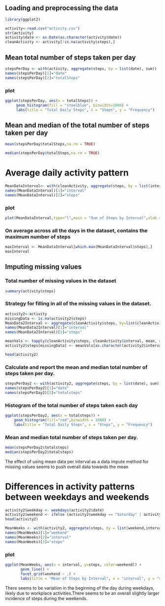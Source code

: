 ## Loading and preprocessing the data
```r
library(ggplot2)

activity<-read.csv("activity.csv")
str(activity)
activity$date <- as.Date(as.character(activity$date))
cleanActivity <- activity[!is.na(activity$steps),]
```
## Mean total number of steps taken per day
```r

stepsPerDay <- with(activity, aggregate(steps, by = list(date), sum))
names(stepsPerDay)[1]="date"
names(stepsPerDay)[2]="totalSteps"

```

### plot
```r
ggplot(stepsPerDay, aes(x = totalSteps)) +
     geom_histogram(fill = "steelblue", binwidth=1000) +
     labs(title = "Total Daily Steps", x = "Steps", y = "Frequency")
```

## Mean and median of the total number of steps taken per day
```r
mean(stepsPerDay$totalSteps,na.rm = TRUE)
```
```r
median(stepsPerDay$totalSteps,na.rm = TRUE)
```

# Average daily activity pattern
```r
MeanDataInterval<- with(cleanActivity, aggregate(steps, by = list(interval), mean))
names(MeanDataInterval)[1]="interval"
names(MeanDataInterval)[2]="steps"
```
### plot
```r
plot(MeanDataInterval,type="l",main = "Sum of Steps by Interval",xlab = "interval", ylab = "steps")
```

### On average across all the days in the dataset, contains the maximum number of steps
```r
maxInterval <- MeanDataInterval[which.max(MeanDataInterval$steps),]
maxInterval
```

## Imputing missing values
### Total number of missing values in the dataset
```r
summary(activity$steps)
```

###  Strategy for filling in all of the missing values in the dataset.
```r
activity2<-activity
missingData <- is.na(activity2$steps)
MeanData2Interval <- aggregate(cleanActivity$steps, by=list(cleanActivity$interval), sum)
names(MeanData2Interval)[1]="interval"
names(MeanData2Interval)[2]="steps"

meanVals <- tapply(cleanActivity$steps, cleanActivity$interval, mean, na.rm=TRUE, simplify=TRUE)
activity2$steps[missingData] <- meanVals[as.character(activity2$interval[missingData])]

head(activity2)
```
### Calculate and report the mean and median total number of steps taken per day.

```r
stepsPerDay2 <- with(activity2, aggregate(steps, by = list(date), sum))
names(stepsPerDay2)[1]="date"
names(stepsPerDay2)[2]="totalsteps"
```
### Histogram of the total number of steps taken each day

```r
ggplot(stepsPerDay2, aes(x = totalsteps)) +
    geom_histogram(fill="red",binwidth = 1000) + 
    labs(title = "Total Daily Steps", x = "Steps", y = "Frequency")
```

### Mean and median total number of steps taken per day.

```r
mean(stepsPerDay2$totalsteps)
median(stepsPerDay2$totalsteps)
```

The effect of using mean data per interval as a data impute method for missing values seems to push overall data towards the mean


# Differences in activity patterns between weekdays and weekends

```r
activity2$weekday <- weekdays(activity2$date)
activity2$weekend <- ifelse (activity2$weekday == "Saturday" | activity2$weekday == "Sunday", "Weekend", "Weekday")
head(activity2)
```

```r
MeanWeeks <- with(activity2, aggregate(steps, by = list(weekend,interval),mean))
names(MeanWeeks)[1]="weekend"
names(MeanWeeks)[2]="interval"
names(MeanWeeks)[3]="steps"
```


### plot
```r
ggplot(MeanWeeks, aes(x = interval, y=steps, color=weekend)) +
       geom_line() +
       facet_grid(weekend ~ .) +
       labs(title = "Mean of Steps by Interval", x = "interval", y = "steps")
```

There seems to be variation in the beginning of the day during weekdays, likely due to workplace activities.There seems to be an overall slightly larger incidence of steps during the weekends.

